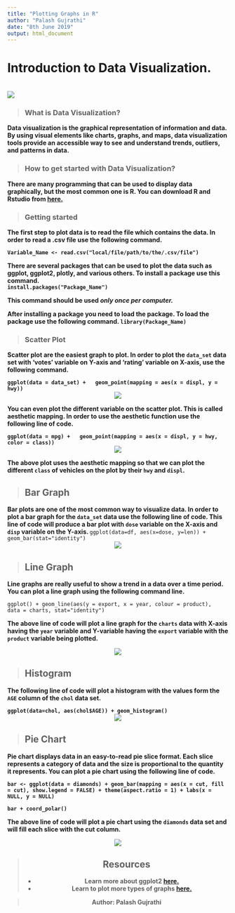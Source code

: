```yaml
---
title: "Plotting Graphs in R"
author: "Palash Gujrathi"
date: "8th June 2019"
output: html_document
---
```


# Introduction to Data Visualization.

<br>
</center>
![](imgs/data_img.png)
</center>

> ### What is Data Visualization?

<b>
Data visualization is the graphical representation of information and data. By using visual elements like charts, graphs, and maps, data visualization tools provide an accessible way to see and understand trends, outliers, and patterns in data.
</b>

> ### How to get started with Data Visualization?  

<b>
There are many programming that can be used to display data graphically, but the most common one is R.
You can download R and Rstudio from [here.](https://www.rstudio.com)
</b>

> ### Getting started

<b>
The first step to plot data is to read the file which contains the data. In order to read a .csv file use the following command.  

``Variable_Name <- read.csv("local/file/path/to/the/.csv/file")``  

There are several packages that can be used to plot the data such as ggplot, ggplot2, plotly, and various others.
To install a package use this command.  
``install.packages("Package_Name")``  

This command should be used ***only once per computer.***

After installing a package you need to load the package. To load the package use the following command.
``library(Package_Name)``
</b>

> ### Scatter Plot  

<b>
Scatter plot are the easiest graph to plot. In order to plot the ``data_set`` data set with 'votes' variable on Y-axis and 'rating' variable on X-axis, use the following command.

``ggplot(data = data_set) +
  geom_point(mapping = aes(x = displ, y = hwy))``
<center>
  ![](imgs/scatter_plot.png)
  </center>

<b>
You can even plot the different variable on the scatter plot. This is called aesthetic mapping. In order to use the aesthetic function use the following line of code.
</b>

  ``ggplot(data = mpg) +
  geom_point(mapping = aes(x = displ, y = hwy, color = class))``
<center>
  ![](imgs/aes_scatter_plot_1.png)
  </center>

  The above plot uses the aesthetic mapping so that we can plot the different ``class`` of vehicles on the plot by their ``hwy`` and ``displ``.
</b>

> ## Bar Graph  

<b>
Bar plots are one of the most common way to visualize data. In order to plot a bar graph for the ``data_set`` data use the following line of code. This line of code will produce a bar plot with ``dose`` variable on the X-axis and ``disp`` variable on the Y-axis.
</b>
``ggplot(data=df, aes(x=dose, y=len)) +
  geom_bar(stat="identity")``
<center>
  ![](imgs/bar_plot.png)
  </center>

> ## Line Graph  

<b>
Line graphs are really useful to show a trend in a data over a time period. You can plot a line graph using the following command line.</b>

``ggplot() + geom_line(aes(y = export, x = year, colour = product),  
  data = charts, stat="identity")``

<b> 
The above line of code will plot a line graph for the ``charts`` data with X-axis having the ``year`` variable and Y-variable having the ``export`` variable with the ``product`` variable being plotted.
</b>

<center>
![](imgs/line_plot.png)
</center>

> ## Histogram  

<b>
The following line of code will plot a histogram with the values form the ``AGE`` column of the ``chol`` data set.

``ggplot(data=chol, aes(chol$AGE)) + geom_histogram()``
<center>
![](imgs/histogram.png)
</center>

> ## Pie Chart  

<b>
Pie chart displays data in an easy-to-read pie slice format. Each slice represents a category of data and the size is proportional to the quantity it represents.
You can plot a pie chart using the following line of code.

``bar <- ggplot(data = diamonds) + geom_bar(mapping = aes(x = cut, fill = cut), show.legend = FALSE) + theme(aspect.ratio = 1) + labs(x = NULL, y = NULL)``

``bar + coord_polar()``

<b>
The above line of code will plot a pie chart using the ``diamonds`` data set and will fill each slice with the cut column.
</b>
<center>
![](imgs/pie.png)
</enter>


> ## Resources
<ul>
<li>Learn more about ggplot2 [here.](https://ggplot2.tidyverse.org)</li>
<li>Learn to plot more types of graphs [here.](https://www.r-graph-gallery.com/all-graphs/)</li>
</ul>

> Author: Palash Gujrathi
